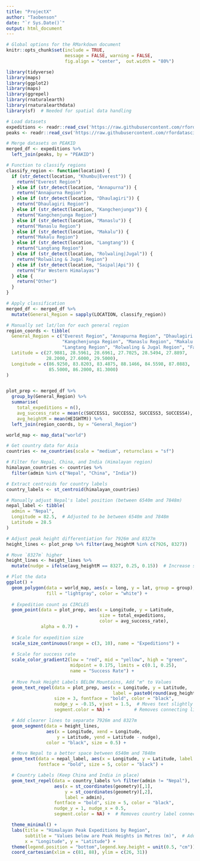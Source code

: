 ```yaml
---
title: "ProjectX"
author: "Taobenson"
date: "`r Sys.Date()`"
output: html_document
---
```


```r
# Global options for the RMarkdown document
knitr::opts_chunk$set(include = TRUE,
                      message = FALSE, warning = FALSE, 
                      fig.align = "center",  out.width = "80%")
```

```r
library(tidyverse)
library(maps)
library(ggplot2)
library(maps)
library(ggrepel)
library(rnaturalearth)
library(rnaturalearthdata)
library(sf)  # Needed for spatial data handling

# Load datasets
expeditions <- readr::read_csv('https://raw.githubusercontent.com/rfordatascience/tidytuesday/main/data/2025/2025-01-21/exped_tidy.csv')
peaks <- readr::read_csv('https://raw.githubusercontent.com/rfordatascience/tidytuesday/main/data/2025/2025-01-21/peaks_tidy.csv')

# Merge datasets on PEAKID
merged_df <- expeditions %>%
  left_join(peaks, by = "PEAKID")
```
```r
# Function to classify regions
classify_region <- function(location) {
  if (str_detect(location, "Khumbu|Everest")) {
    return("Everest Region")
  } else if (str_detect(location, "Annapurna")) {
    return("Annapurna Region")
  } else if (str_detect(location, "Dhaulagiri")) {
    return("Dhaulagiri Region")
  } else if (str_detect(location, "Kangchenjunga")) {
    return("Kangchenjunga Region")
  } else if (str_detect(location, "Manaslu")) {
    return("Manaslu Region")
  } else if (str_detect(location, "Makalu")) {
    return("Makalu Region")
  } else if (str_detect(location, "Langtang")) {
    return("Langtang Region")
  } else if (str_detect(location, "Rolwaling|Jugal")) {
    return("Rolwaling & Jugal Region")
  } else if (str_detect(location, "Saipal|Api")) {
    return("Far Western Himalayas")
  } else {
    return("Other")
  }
}

# Apply classification
merged_df <- merged_df %>%
  mutate(General_Region = sapply(LOCATION, classify_region))


```

```r
# Manually set lat/lon for each general region
region_coords <- tibble(
  General_Region = c("Everest Region", "Annapurna Region", "Dhaulagiri Region", 
                     "Kangchenjunga Region", "Manaslu Region", "Makalu Region", 
                     "Langtang Region", "Rolwaling & Jugal Region", "Far Western Himalayas"),
  Latitude = c(27.9881, 28.5961, 28.6961, 27.7025, 28.5494, 27.8897, 
               28.2000, 27.6000, 29.5000),
  Longitude = c(86.9250, 83.8203, 83.4875, 88.1466, 84.5598, 87.0883, 
                85.5000, 86.2000, 81.3000)
)


plot_prep <- merged_df %>%
  group_by(General_Region) %>%
  summarise(
    total_expeditions = n(),
    avg_success_rate = mean(c(SUCCESS1, SUCCESS2, SUCCESS3, SUCCESS4), na.rm = TRUE),
    avg_heightM = mean(HEIGHTM)) %>%
  left_join(region_coords, by = "General_Region")

```


```r
world_map <- map_data("world")

# Get country data for Asia
countries <- ne_countries(scale = "medium", returnclass = "sf")

# Filter for Nepal, China, and India (Himalayan region)
himalayan_countries <- countries %>% 
  filter(admin %in% c("Nepal", "China", "India"))

# Extract centroids for country labels
country_labels <- st_centroid(himalayan_countries)

# Manually adjust Nepal's label position (between 6540m and 7848m)
nepal_label <- tibble(
  admin = "Nepal",
  Longitude = 82.5,  # Adjusted to be between 6540m and 7848m
  Latitude = 28.5
)

# Adjust peak height differentiation for 7926m and 8327m
height_lines <- plot_prep %>% filter(avg_heightM %in% c(7926, 8327))

# Move `8327m` higher
height_lines <- height_lines %>%
  mutate(nudge = ifelse(avg_heightM == 8327, 0.25, 0.15))  # Increase separation

# Plot the data
ggplot() +
  geom_polygon(data = world_map, aes(x = long, y = lat, group = group), 
               fill = "lightgray", color = "white") +
  
  # Expedition count as CIRCLES
  geom_point(data = plot_prep, aes(x = Longitude, y = Latitude, 
                                   size = total_expeditions, 
                                   color = avg_success_rate),
             alpha = 0.7) +
  
  # Scale for expedition size
  scale_size_continuous(range = c(3, 10), name = "Expeditions") +
  
  # Scale for success rate
  scale_color_gradient2(low = "red", mid = "yellow", high = "green", 
                        midpoint = 0.175, limits = c(0.1, 0.25), 
                        name = "Success Rate") +
  
  # Move Peak Height Labels BELOW Mountains, Add "m" to Values
  geom_text_repel(data = plot_prep, aes(x = Longitude, y = Latitude, 
                                        label = paste0(round(avg_heightM, 0), "m")), 
                  size = 3, fontface = "bold", color = "black", 
                  nudge_y = -0.15, vjust = 1.5,  # Moves text slightly downward but not too much
                  segment.color = NA) +         # Removes connecting lines

  # Add clearer lines to separate 7926m and 8327m
  geom_segment(data = height_lines,
               aes(x = Longitude, xend = Longitude, 
                   y = Latitude, yend = Latitude - nudge), 
               color = "black", size = 0.5) +  

  # Move Nepal to a better space between 6540m and 7848m
  geom_text(data = nepal_label, aes(x = Longitude, y = Latitude, label = admin),
            fontface = "bold", size = 5, color = "black") +

  # Country Labels (Keep China and India in place)
  geom_text_repel(data = country_labels %>% filter(admin != "Nepal"), 
                  aes(x = st_coordinates(geometry)[,1], 
                      y = st_coordinates(geometry)[,2], 
                      label = admin),
                  fontface = "bold", size = 5, color = "black",
                  nudge_y = 1, nudge_x = 0.5, 
                  segment.color = NA) +  # Removes country label connecting lines

  theme_minimal() +
  labs(title = "Himalayan Peak Expeditions by Region",
       subtitle = "Values below are Peak Heights in Metres (m)",  # Add clear subtitle
       x = "Longitude", y = "Latitude") +
  theme(legend.position = "bottom",legend.key.height = unit(0.5, "cm")) + 
  coord_cartesian(xlim = c(81, 88), ylim = c(26, 31))

```
